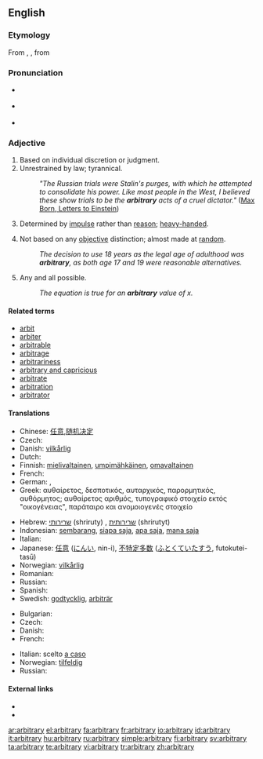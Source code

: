 {{was wotd|2006|December|4}}
==English==
{{wikipedia}}

===Etymology===
From {{etyl|enm|en}} {{term|arbitrarie}}, {{etyl|la}} {{term|arbitrarius||lang=la|arbitrary, uncertain}}, from {{term|arbiter||lang=la|witness, on-looker, listener, judge, overseer}}

===Pronunciation===
* {{a|RP}} {{IPA|/ˈɑːbɪtrəri/}}
* {{a|US}} {{IPA|/ˈɑːrbɪtrɛri/}}
* {{audio|en-us-arbitrary.ogg|Audio (US)}}

===Adjective===
{{en-adj}}

# Based on individual discretion or judgment.
# Unrestrained by law; tyrannical.
#: ''"The Russian trials were Stalin's purges, with which he attempted to consolidate his power. Like most people in the West, I believed these show trials to be the '''arbitrary''' acts of a cruel dictator."'' ([http://en.wikiquote.org/wiki/Einstein Max Born, Letters to Einstein])
# Determined by [[impulse]] rather than [[reason]]; [[heavy-handed]].
# {{context|usually|of a decision}} Not based on any [[objective]] distinction; almost made at [[random]].
#: ''The decision to use 18 years as the legal age of adulthood was '''arbitrary''', as both age 17 and 19 were reasonable alternatives.''
# {{math}} Any and all possible.
#: ''The equation is true for an '''arbitrary''' value of x.''

====Related terms====
* [[arbit]]
* [[arbiter]]
* [[arbitrable]]
* [[arbitrage]]
* [[arbitrariness]]
* [[arbitrary and capricious]]
* [[arbitrate]]
* [[arbitration]]
* [[arbitrator]]

====Translations====
{{trans-top|determined by impulse}}
* Chinese: [[任意]],[[随机决定]]
* Czech: {{t|cs|náladový|m}}
* Danish: [[vilkårlig]]
* Dutch: {{t-|nl|willekeurig}}
* Finnish: [[mielivaltainen]], [[umpimähkäinen]], [[omavaltainen]]
* French: {{t+|fr|arbitraire}}
* German: {{t+|de|willkürlich}}, {{t+|de|arbiträr}}
* Greek: {{qualifier|adjective}} αυθαίρετος, δεσποτικός, αυταρχικός, παρορμητικός, αυθόρμητος; {{qualifier|noun}} αυθαίρετος αριθμός, τυπογραφικό στοιχείο εκτός "οικογένειας", παράταιρο και ανομοιογενές στοιχείο
{{trans-mid}}
* Hebrew: [[שרירותי]] (shriruty) {{m}}, [[שרירותית]] (shrirutyt) {{f}}
* Indonesian: [[sembarang]], [[siapa saja]], [[apa saja]], [[mana saja]]
* Italian: {{t-|it|arbitrario}}
* Japanese: [[任意]] ([[にんい]], nin-i), [[不特定多数]] ([[ふとくていたすう]], futokutei-tasū)
* Norwegian: [[vilkårlig]]
* Romanian: {{t-|ro|arbitrar}}
* Russian: {{t+|ru|произвольный|tr=proizvól'nyj|sc=Cyrl}}
* Spanish: {{t-|es|arbitrario}}
* Swedish: [[godtycklig]], [[arbiträr]]
{{trans-bottom}}

{{trans-top|chosen at random}}
* Bulgarian: {{t+|bg|произволен|sc=Cyrl}}
* Czech: {{t-|cs|libovolný|m}}
* Danish: {{t+|da|arbitrær}}
* French: {{t+|fr|arbitraire}}
{{trans-mid}}
* Italian: scelto [[a caso]]
* Norwegian: [[tilfeldig]]
* Russian: {{t+|ru|произвольный|tr=proizvól'nyj|sc=Cyrl}}
{{trans-bottom}}

====External links====
* {{R:Webster 1913}}
* {{R:Century 1911}}

[[ar:arbitrary]]
[[el:arbitrary]]
[[fa:arbitrary]]
[[fr:arbitrary]]
[[io:arbitrary]]
[[id:arbitrary]]
[[it:arbitrary]]
[[hu:arbitrary]]
[[ru:arbitrary]]
[[simple:arbitrary]]
[[fi:arbitrary]]
[[sv:arbitrary]]
[[ta:arbitrary]]
[[te:arbitrary]]
[[vi:arbitrary]]
[[tr:arbitrary]]
[[zh:arbitrary]]